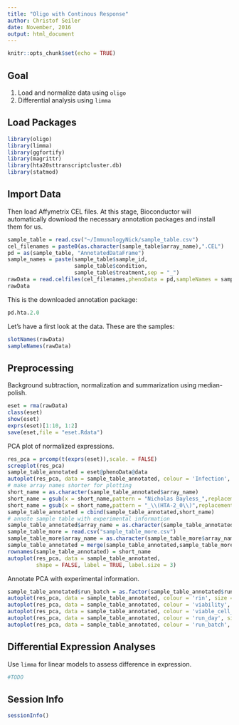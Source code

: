 ```yaml
---
title: "Oligo with Continous Response"
author: Christof Seiler
date: November, 2016
output: html_document
---
```


```r
knitr::opts_chunk$set(echo = TRUE)
```

## Goal

1. Load and normalize data using ``oligo``
2. Differential analysis using ``limma``

## Load Packages

```r
library(oligo)
library(limma)
library(ggfortify)
library(magrittr)
library(hta20sttranscriptcluster.db)
library(statmod)
```

## Import Data

Then load Affymetrix CEL files. At this stage, Bioconductor will automatically download the necessary annotation packages and install them for us. 

```r
sample_table = read.csv("~/ImmunologyNick/sample_table.csv")
cel_filenames = paste0(as.character(sample_table$array_name),".CEL")
pd = as(sample_table, "AnnotatedDataFrame")
sample_names = paste(sample_table$sample_id,
                     sample_table$condition,
                     sample_table$treatment,sep = "_")
rawData = read.celfiles(cel_filenames,phenoData = pd,sampleNames = sample_names)
rawData
```

This is the downloaded annotation package:

```r
pd.hta.2.0
```

Let's have a first look at the data. These are the samples:

```r
slotNames(rawData)
sampleNames(rawData)
```

## Preprocessing

Background subtraction, normalization and summarization using median-polish.

```r
eset = rma(rawData)
class(eset)
show(eset)
exprs(eset)[1:10, 1:2]
save(eset,file = "eset.Rdata")
```

PCA plot of normalized expressions.

```r
res_pca = prcomp(t(exprs(eset)),scale. = FALSE)
screeplot(res_pca)
sample_table_annotated = eset@phenoData@data
autoplot(res_pca, data = sample_table_annotated, colour = 'Infection', shape = 'Case.Control', size = 3)
# make array names shorter for plotting
short_name = as.character(sample_table_annotated$array_name)
short_name = gsub(x = short_name,pattern = "Nicholas Bayless_",replacement = "")
short_name = gsub(x = short_name,pattern = "_\\(HTA-2_0\\)",replacement = "")
sample_table_annotated = cbind(sample_table_annotated,short_name)
# annote sample table with experimental information
sample_table_annotated$array_name = as.character(sample_table_annotated$array_name)
sample_table_more = read.csv("sample_table_more.csv")
sample_table_more$array_name = as.character(sample_table_more$array_name)
sample_table_annotated = merge(sample_table_annotated,sample_table_more,by = "array_name",all.x = TRUE)
rownames(sample_table_annotated) = short_name
autoplot(res_pca, data = sample_table_annotated, 
         shape = FALSE, label = TRUE, label.size = 3)
```

Annotate PCA with experimental information.

```r
sample_table_annotated$run_batch = as.factor(sample_table_annotated$run_batch)
autoplot(res_pca, data = sample_table_annotated, colour = 'rin', size = 3)
autoplot(res_pca, data = sample_table_annotated, colour = 'viability', size = 3)
autoplot(res_pca, data = sample_table_annotated, colour = 'viable_cell_count', size = 3)
autoplot(res_pca, data = sample_table_annotated, colour = 'run_day', size = 3)
autoplot(res_pca, data = sample_table_annotated, colour = 'run_batch', size = 3)
```

## Differential Expression Analyses

Use ``limma`` for linear models to assess difference in expression.

```r
#TODO
```

## Session Info

```r
sessionInfo()
```
